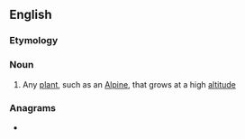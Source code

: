 ==English==

===Etymology===
{{confix|acro|phyte|t1=sharp; peak|t2=plant|lang=en}}

===Noun===
{{en-noun}}

# {{lb|en|botany}} Any [[plant]], such as an [[Alpine]], that grows at a high [[altitude]]

===Anagrams===
* {{anagrams|en|pothecary}}